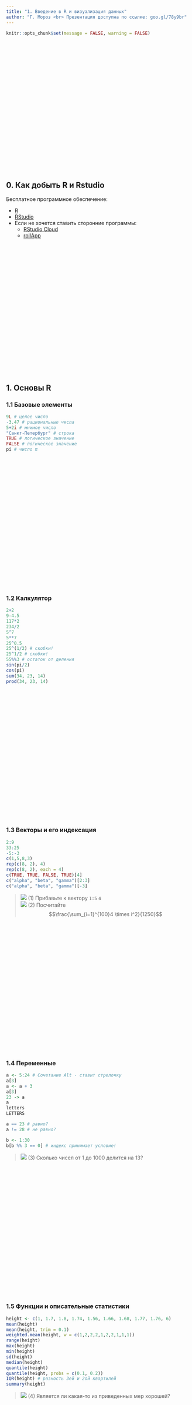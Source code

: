 ```yaml
---
title: "1. Введение в R и визуализация данных"
author: "Г. Мороз <br> Презентация доступна по ссылке: goo.gl/78y9br"
---
```


```r
knitr::opts_chunk$set(message = FALSE, warning = FALSE)
```

<style>
.parallax {
    /* The image used */
    background-image: url("1_logo.jpg");

    /* Set a specific height */
    min-height: 350px; 

    /* Create the parallax scrolling effect */
    background-attachment: fixed;
    background-position: center;
    background-repeat: no-repeat;
    background-size: auto;
}
</style>

<div class="parallax"></div>

## 0. Как добыть R и Rstudio

Бесплатное программное обеспечение:

* [R](https://cran.r-project.org/)
* [RStudio](https://www.rstudio.com/products/rstudio/download/#download)
* Если не хочется ставить сторонние программы:
    * [RStudio Cloud](https://rstudio.cloud/)
    * [rollApp](https://www.rollapp.com/app/rstudio)

<div class="parallax"></div>

## 1. Основы R
### 1.1 Базовые элементы
```r
9L # целое число
-3.47 # рациональные числа
5+2i # мнимое число
"Санкт-Петербург" # строка
TRUE # логическое значение
FALSE # логическое значение
pi # число π
```

<div class="parallax"></div>

### 1.2 Калкулятор
```r
2+2
9-4.5
117*2
234/2
5^7
5**7
25^0.5
25^(1/2) # скобки!
25^1/2 # скобки!
55%%3 # остаток от деления
sin(pi/2)
cos(pi)
sum(34, 23, 14)
prod(34, 23, 14)
```

<div class="parallax"></div>

### 1.3 Векторы и его индексация
```r
2:9
33:25
-5:-3
c(1,5,8,3)
rep(c(8, 2), 4)
rep(c(8, 2), each = 4)
c(TRUE, TRUE, FALSE, TRUE)[4]
c("alpha", "beta", "gamma")[2:3]
c("alpha", "beta", "gamma")[-3]
```

> ![](think.png) (1) Прибавьте к вектору `1:5` `4` <br>
> ![](think2.png) (2) Посчитайте $$\frac{\sum_{i=1}^{100}4 \times i^2}{1250}$$

<div class="parallax"></div>

### 1.4 Переменные
```r
a <- 5:24 # Сочетание Alt - ставит стрелочку
a[3]
a <- a + 3
a[3]
23 -> a
a
letters
LETTERS

a == 23 # равно?
a != 28 # не равно?

b <- 1:30
b[b %% 3 == 0] # индекс принимает условие!
```

> ![](think.png) (3) Сколько чисел от 1 до 1000 делится на 13?


<div class="parallax"></div>

### 1.5 Функции и описательные статистики
```r
height <- c(1, 1.7, 1.8, 1.74, 1.56, 1.66, 1.68, 1.77, 1.76, 6)
mean(height)
mean(height, trim = 0.1)
weighted.mean(height, w = c(1,2,2,2,1,2,2,1,1,1))
range(height)
max(height)
min(height)
sd(height)
median(height)
quantile(height)
quantile(height, probs = c(0.1, 0.2))
IQR(height) # разность 3ей и 2ой квартилей
summary(height)
```
> ![](think2.png) (4) Является ли какая-то из приведенных мер хорошей?

<div class="parallax"></div>

### 1.6 Датафрейм и его индексация
```r
df <- data.frame(name = c("a", "b", "c", "d", "f"),
           height = c(1.76, 1.56, 1.45, 1.94, 1.81),
           brown_hair = c(FALSE, TRUE, FALSE, TRUE, TRUE))
df
head(df)
tail(df)
summary(df)
df[1,]
df[,2]
df$name
```


<div class="parallax"></div>

### 1.7 Считывание файлов в R
```r
df <- read.table("путь к файлу")
df <- read.table("интернет ссылка")
df <- read.table(...) # разделитель: запятая
df <- read.table(..., sep = "\t") # разделитель: табуляция
df <- read.table(..., sep = ";") # разделитель: точка с запятой
```

<div class="parallax"></div>

### 1.8 Работа с пакетами
```r
install.packages("ggplot2") #  установить пакет
library("ggplot2") #  включить пакет
```


<div class="parallax"></div>

## 2. Визуализация в R: `ggplot2`
### 2.1.1 Почему визуализация? Anscombe's quartet
В работе Anscombe, F. J. (1973). "Graphs in Statistical Analysis" представлены [следующие данные](https://goo.gl/KuuzYy):

```r
library(tidyverse)
quartet <- read.csv("https://goo.gl/KuuzYy")
quartet
```

```r
quartet %>% 
  group_by(dataset) %>% 
  summarise(mean_X = mean(x),
            mean_Y = mean(y),
            sd_X = sd(x),
            sd_Y = sd(y),
            cor = cor(x, y),
            n_obs = n()) %>% 
  select(-dataset) %>% 
  round(., 2)
```

```r
ggplot(data = quartet, aes(x, y))+
  geom_point()+
  geom_smooth(method = "lm", se = F)+
  facet_wrap(~dataset)+
  theme_bw()
```

### 2.1.2 Почему визуализация? Datasaurus
В раблоте [Matejka and Fitzmaurice (2017) "Same Stats, Different Graphs"](https://www.autodeskresearch.com/sites/default/files/SameStats-DifferentGraphs.pdf) представлены [следующие данные](https://goo.gl/gtaunr):

```r
datasaurus <- read_tsv("https://goo.gl/gtaunr")
datasaurus
datasaurus %>% 
  group_by(dataset) %>% 
  summarise(mean_X = mean(x),
            mean_Y = mean(y),
            sd_X = sd(x),
            sd_Y = sd(y),
            cor = cor(x, y),
            n_obs = n()) %>% 
  select(-dataset) %>% 
  round(., 1)
datasaurus %>% 
  ggplot(aes(x, y))+
  geom_point()+
  facet_wrap(~dataset)+
  theme_bw()
```

<div class="parallax"></div>

### 2.2 Данные
Дальше все примеры будут приводится на основании результатов работы [Chi-kuk 2007](http://goo.gl/MKfSc6). В эксперименте проверялась связь акустических мер и результатов перцептивного восприятия сексуальной ориентации. Носителей кантонского диалекта китайского языка попросили послушать записи носителей кантонского диалекта и оценить ориентацию тех, кого они слушали. В датасете 14 носителей и следующие переменные:

* длительность [s] (_s.duration.ms_)
* длительность гласного (_vowel.duration.ms_)
* среднее значение частоты основного тона (_average.f0.Hz_)
* разброс значений частоты основного тона (_f0.range.Hz_)
* доля оценок как гомосексуала (_perceived.as.homo_)
* доля оценок как гетеросексуала (_perceived.as.hetero_)
* ориентация носителей (_orientation_)
* возраст носителей (_age_)

Скачиваем данные:
```r
homo <- read.csv("http://goo.gl/Zjr9aF")
homo
```

Предлагаю пробовать повторять все примеры с другим датасетом, представленным М. Даниэлем. Это данные из интервью с носителями одного из северных диалектов селения Устья. В датасете 62 носителя и следующие переменные:

* год рождения (_year_)
* пол (_gender_)
* количество консервативных употреблений (_cons_)
* количество инновационных употреблений (_inn_)
* количество всех употреблений (_total_)
 
```r
ustya <- read.csv("https://goo.gl/FqsqSX", sep = "\t")
ustya
```


<div class="parallax"></div>

### 2.3.1 Scaterplot

```r
ggplot(data = homo, aes(s.duration.ms, vowel.duration.ms)) +
  geom_point()
```

### 2.3.2 Scaterplot: цвет

```r
ggplot(data = homo, aes(s.duration.ms, vowel.duration.ms,
                        color = orientation)) +
  geom_point()
```

### 2.3.3 Scaterplot: форма

```r
ggplot(data = homo, aes(s.duration.ms, vowel.duration.ms,
                        shape = orientation)) +
  geom_point(color = "darkgreen")
```

### 2.3.4 Scaterplot: размер
```r
ggplot(data = homo, aes(s.duration.ms, vowel.duration.ms,
                        size = age)) +
  geom_point()
```

### 2.3.5 Scaterplot: текст

```r
levels(homo$orientation) <- c("⚣", "⚤")
ggplot(data = homo, aes(s.duration.ms, vowel.duration.ms,
                        label = orientation, fill = orientation)) +
  geom_label()
ggplot(data = homo, aes(s.duration.ms, vowel.duration.ms,
                        label = orientation, fill = orientation)) +
  geom_text()
#  Но для дальнейшей лекции имеет смысл вернуть обратно.
levels(homo$orientation) <- c("homo", "hetero")
```

### 2.3.6 Scaterplot: заголовки
```r
ggplot(data = homo, aes(s.duration.ms, vowel.duration.ms)) +
  geom_point()+
  labs(title = "length of [s] vs. length of vowels",
       subtitle = "based on 14 speakers of Cantonese",
       caption = "data from [Chi kuk 2007]")
```

### 2.3.7 Scaterplot: оси
```r
ggplot(data = homo, aes(s.duration.ms, vowel.duration.ms)) +
  geom_point()+
  xlab("duration of [s] in ms")+
  ylab("vowel duration in ms")
```

### 2.3.8 Scaterplot: rug
```r
ggplot(data = homo, aes(s.duration.ms, vowel.duration.ms, color = orientation)) +
  geom_point() +
  geom_rug()
```

### 2.3.9 Scaterplot: линии

```r
ggplot(data = homo, aes(s.duration.ms, vowel.duration.ms)) +
  geom_point() +
  geom_hline(yintercept = mean(homo$vowel.duration.ms))+
  geom_vline(xintercept = 60)
```

```r
ggplot(data = homo, aes(s.duration.ms, vowel.duration.ms)) +
  geom_point() +
  geom_hline(yintercept = 120, linetype = 2)+
  geom_vline(xintercept = 60, size = 5)
```

```r
ggplot(data = homo, aes(s.duration.ms, vowel.duration.ms)) +
  geom_point() +
  geom_hline(yintercept = 120, linetype = 4)+
  geom_vline(xintercept = 60, color = "blue")
```

### 2.3.10 Scaterplot: дополнительная аннотация
The function `annotate` adds geoms to a plot.
```r
ggplot(data = homo, aes(s.duration.ms, vowel.duration.ms)) +
  geom_point()+
  annotate(geom = "rect", xmin = 77, xmax = 79,
             ymin = 117, ymax = 122, fill = "red", alpha = 0.2) + 
  annotate(geom = "text", x = 78, y = 125,
             label = "Who is that?\n Outlier?")
```

<div class="parallax"></div>

### 2.4.1 Barplots

Существует две возможности:

* не аггрегированные данные
```r
head(homo[, c(1, 9)])
```

* аггрегированные данные
```r
head(homo[, c(1, 10)])
```

#### 2.4.1.1 Barplots:  неаггрегированые данные

```r
ggplot(data = homo, aes(orientation)) +
  geom_bar()
```

#### 2.4.1.2 Barplots:  аггрегированые данные

```r
ggplot(data = homo, aes(speaker, age)) +
  geom_col()
```

### 2.4.2 Barplots: цвет

```r
ggplot(data = homo, aes(speaker, age, fill = orientation)) +
  geom_bar(stat = "identity")
```
<div class="parallax"></div>

### 2.5.1 Ящики с усами (boxplot)
```r
ggplot(data = homo, aes(orientation, s.duration.ms)) +
  geom_boxplot()
```

### 2.5.2 Ящики с усами: точки
```r
ggplot(data = homo, aes(orientation, s.duration.ms)) +
  geom_boxplot()+
  geom_point()
```

### 2.5.3 Ящики с усами: jitter
```r
ggplot(data = homo, aes(orientation, s.duration.ms)) +
  geom_boxplot() +
  geom_jitter(width = 0.5)
```

### 2.5.4 Violinplot
```r
ggplot(data = homo, aes(orientation, s.duration.ms)) +
  geom_violin() +
  geom_jitter()
```

<div class="parallax"></div>

### 2.6.1 Гистограмма

```r
ggplot(data = homo, aes(s.duration.ms)) +
  geom_histogram()
```

Сколько нужно ячеек?

* [Sturgers 1926] _nclass.Sturges(adyghe$F1)_
* [Scott 1979] _nclass.scott(adyghe$F1)_
* [Freedman, Diaconis 1981] _nclass.FD(adyghe$F1)_

```r
ggplot(data = homo, aes(s.duration.ms)) +
  geom_histogram(bins = nclass.FD(homo$s.duration.ms))
```

### 2.6.2 Гистограмма: цвет

```r
ggplot(data = homo, aes(s.duration.ms)) +
  geom_histogram(fill = "lightblue")
```

<div class="parallax"></div>

### 2.7.1 График плотности

```r
ggplot(data = homo, aes(s.duration.ms)) +
  geom_density()
```

### 2.7.2 График плотности: цвет

```r
ggplot(data = homo, aes(s.duration.ms)) +
  geom_density(fill = "lightblue")
```

### 2.7.3 График плотности: несколько графиков

```r
ggplot(data = homo, aes(s.duration.ms, fill = orientation)) +
  geom_density()
```

```r
ggplot(data = homo, aes(s.duration.ms, fill = orientation)) +
  geom_density(alpha = 0.2)
```

### 2.7.4 Joy plot
```r
library(ggjoy)
ggplot(data = homo, aes(s.duration.ms, orientation)) +
  geom_joy()
```

```r
ggplot(data = homo, aes(s.duration.ms, orientation, fill = orientation)) +
  geom_joy()
```

<div class="parallax"></div>

### 2.8.1 Facets: `facet_wrap()`
```r
ggplot(data = homo, aes(speaker, s.duration.ms))+
  geom_point() + 
  facet_wrap(~orientation)
```

```r
ggplot(data = homo, aes(speaker, s.duration.ms))+
  geom_point() + 
  facet_wrap(~orientation, scales = "free")
```

```r
ggplot(data = homo, aes(speaker, s.duration.ms))+
  geom_point() + 
  facet_wrap(~orientation, scales = "free_x")
```

### 2.8.2 Facets: `facet_grid()`
```r
homo$older_then_28 <- ifelse(homo$age > 28, "older", "younger")
ggplot(data = homo, aes(speaker, s.duration.ms))+
  geom_point() + 
  facet_wrap(older_then_28~orientation, scales = "free_x")
```

```r
ggplot(data = homo, aes(speaker, s.duration.ms))+
  geom_point() + 
  facet_grid(older_then_28~orientation, scales = "free_x")
```

```r
ggplot(data = homo, aes(speaker, s.duration.ms))+
  geom_point() + 
  facet_grid(older_then_28~orientation, scales = "free_x", margins = TRUE)
```

```r
ggplot(data = homo, aes(speaker, s.duration.ms))+
  # Можно добавить geom без групирующей переменной!
  geom_point(data = homo[,-9], aes(speaker, s.duration.ms), color = "grey") + 
  geom_point() + 
  facet_wrap(~orientation)+
  theme_bw()
```

<div class="parallax"></div>
